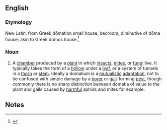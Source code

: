 ==English==

===Etymology===
New Latin, from Greek dōmation small house, bedroom, diminutive of dōma house; akin to Greek domos house.<ref>{{quote-web|en|url=https://www.merriam-webster.com/dictionary/domatium|title=Definition of DOMATIUM|accessdate=2021-09-04|work=www.merriam-webster.com}}</ref>

===Noun===
{{en-noun|domatia}}

# {{lb|en|entomology|botany}} A [[chamber]] produced by a [[plant]] in which [[insect]]s, [[mite]]s, or [[fungus|fungi]] live. It typically takes the form of a [[hollow]] under a [[leaf]], or a system of tunnels in a [[thorn]] or [[stem]]. Ideally a domatium is a [[mutualistic]] [[adaptation]], not to be confused with simple damage by a [[borer]] or [[gall]]-forming [[pest]], though commonly there is no sharp distinction between domatia of value to the plant and galls caused by [[harmful]] aphids and mites for example.

==Notes==
<references />